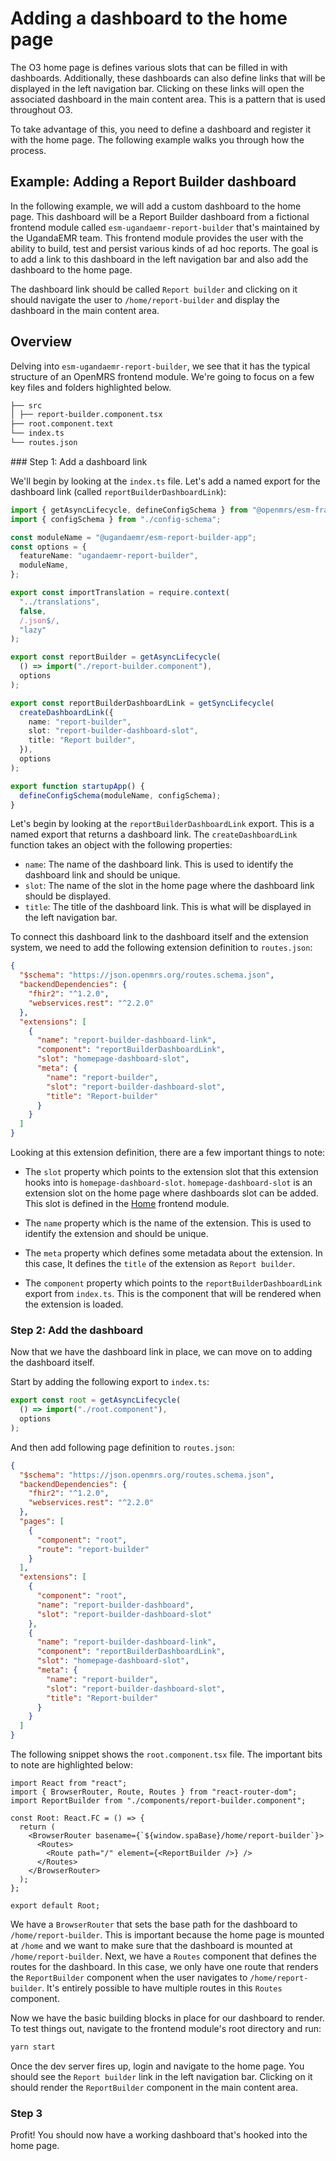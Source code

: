 
# Adding a dashboard to the home page

The O3 home page is defines various slots that can be filled in with dashboards. Additionally, these dashboards can also define links that will be displayed in the left navigation bar. Clicking on these links will open the associated dashboard in the main content area. This is a pattern that is used throughout O3.

To take advantage of this, you need to define a dashboard and register it with the home page. The following example walks you through how the process.

## Example: Adding a Report Builder dashboard

In the following example, we will add a custom dashboard to the home page. This dashboard will be a Report Builder dashboard from a fictional frontend module called `esm-ugandaemr-report-builder` that's maintained by the UgandaEMR team. This frontend module provides the user with the ability to build, test and persist various kinds of ad hoc reports. The goal is to add a link to this dashboard in the left navigation bar and also add the dashboard to the home page.

The dashboard link should be called `Report builder` and clicking on it should navigate the user to `/home/report-builder` and display the dashboard in the main content area.

## Overview

Delving into `esm-ugandaemr-report-builder`, we see that it has the typical structure of an OpenMRS frontend module. We're going to focus on a few key files and folders highlighted below.

```md
├── src
│ ├── report-builder.component.tsx
├── root.component.text
└── index.ts
└── routes.json
```

<Steps>
### Step 1: Add a dashboard link

We'll begin by looking at the `index.ts` file. Let's add a named export for the dashboard link (called `reportBuilderDashboardLink`):

```ts copy {22-29}
import { getAsyncLifecycle, defineConfigSchema } from "@openmrs/esm-framework";
import { configSchema } from "./config-schema";

const moduleName = "@ugandaemr/esm-report-builder-app";
const options = {
  featureName: "ugandaemr-report-builder",
  moduleName,
};

export const importTranslation = require.context(
  "../translations",
  false,
  /.json$/,
  "lazy"
);

export const reportBuilder = getAsyncLifecycle(
  () => import("./report-builder.component"),
  options
);

export const reportBuilderDashboardLink = getSyncLifecycle(
  createDashboardLink({
    name: "report-builder",
    slot: "report-builder-dashboard-slot",
    title: "Report builder",
  }),
  options
);

export function startupApp() {
  defineConfigSchema(moduleName, configSchema);
}
```

Let's begin by looking at the `reportBuilderDashboardLink` export. This is a named export that returns a dashboard link. The `createDashboardLink` function takes an object with the following properties:

- `name`: The name of the dashboard link. This is used to identify the dashboard link and should be unique.
- `slot`: The name of the slot in the home page where the dashboard link should be displayed.
- `title`: The title of the dashboard link. This is what will be displayed in the left navigation bar.

To connect this dashboard link to the dashboard itself and the extension system, we need to add the following extension definition to `routes.json`:

```json copy {8-17}
{
  "$schema": "https://json.openmrs.org/routes.schema.json",
  "backendDependencies": {
    "fhir2": "^1.2.0",
    "webservices.rest": "^2.2.0"
  },
  "extensions": [
    {
      "name": "report-builder-dashboard-link",
      "component": "reportBuilderDashboardLink",
      "slot": "homepage-dashboard-slot",
      "meta": {
        "name": "report-builder",
        "slot": "report-builder-dashboard-slot",
        "title": "Report-builder"
      }
    }
  ]
}
```

Looking at this extension definition, there are a few important things to note:

- The `slot` property which points to the extension slot that this extension hooks into is `homepage-dashboard-slot`. `homepage-dashboard-slot` is an extension slot on the home page where dashboards slot can be added. This slot is defined in the [Home](https://github.com/openmrs/openmrs-esm-home/blob/50c5fb9d6aabf21296de986239c34f557709250d/packages/esm-home-app/src/routes.json#L24) frontend module.

- The `name` property which is the name of the extension. This is used to identify the extension and should be unique.

- The `meta` property which defines some metadata about the extension. In this case, It defines the `title` of the extension as `Report builder`.

- The `component` property which points to the `reportBuilderDashboardLink` export from `index.ts`. This is the component that will be rendered when the extension is loaded.

### Step 2: Add the dashboard

Now that we have the dashboard link in place, we can move on to adding the dashboard itself.

Start by adding the following export to `index.ts`:

```ts copy
export const root = getAsyncLifecycle(
  () => import("./root.component"),
  options
);
```

And then add following page definition to `routes.json`:

```json {7-12, 14-18}
{
  "$schema": "https://json.openmrs.org/routes.schema.json",
  "backendDependencies": {
    "fhir2": "^1.2.0",
    "webservices.rest": "^2.2.0"
  },
  "pages": [
    {
      "component": "root",
      "route": "report-builder"
    }
  ],
  "extensions": [
    {
      "component": "root",
      "name": "report-builder-dashboard",
      "slot": "report-builder-dashboard-slot"
    },
    {
      "name": "report-builder-dashboard-link",
      "component": "reportBuilderDashboardLink",
      "slot": "homepage-dashboard-slot",
      "meta": {
        "name": "report-builder",
        "slot": "report-builder-dashboard-slot",
        "title": "Report-builder"
      }
    }
  ]
}
```

The following snippet shows the `root.component.tsx` file. The important bits to note are highlighted below:

```tsx {7-11}
import React from "react";
import { BrowserRouter, Route, Routes } from "react-router-dom";
import ReportBuilder from "./components/report-builder.component";

const Root: React.FC = () => {
  return (
    <BrowserRouter basename={`${window.spaBase}/home/report-builder`}>
      <Routes>
        <Route path="/" element={<ReportBuilder />} />
      </Routes>
    </BrowserRouter>
  );
};

export default Root;
```

We have a `BrowserRouter` that sets the base path for the dashboard to `/home/report-builder`. This is important because the home page is mounted at `/home` and we want to make sure that the dashboard is mounted at `/home/report-builder`. Next, we have a `Routes` component that defines the routes for the dashboard. In this case, we only have one route that renders the `ReportBuilder` component when the user navigates to `/home/report-builder`. It's entirely possible to have multiple routes in this `Routes` component.

Now we have the basic building blocks in place for our dashboard to render. To test things out, navigate to the frontend module's root directory and run:

```sh
yarn start
```

Once the dev server fires up, login and navigate to the home page. You should see the `Report builder` link in the left navigation bar. Clicking on it should render the `ReportBuilder` component in the main content area.

### Step 3

Profit! You should now have a working dashboard that's hooked into the home page.

</Steps>

